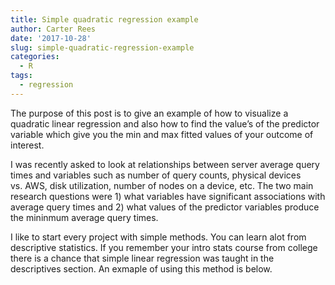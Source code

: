 ```yaml
---
title: Simple quadratic regression example
author: Carter Rees
date: '2017-10-28'
slug: simple-quadratic-regression-example
categories:
  - R
tags:
  - regression
---
```


The purpose of this post is to give an example of how to visualize a quadratic linear regression and also how to find the value's of the predictor variable which give you the min and max fitted values of your outcome of interest.

I was recently asked to look at relationships between server average query times and variables such as number of query counts, physical devices vs. AWS, disk utilization, number of nodes on a device, etc. The two main research questions were 1) what variables have significant associations with average query times and 2) what values of the predictor variables produce the mininmum average query times.

I like to start every project with simple methods. You can learn alot from descriptive statistics. If you remember your intro stats course from college there is a chance that
simple linear regression was taught in the descriptives section. An exmaple of using this method is below.
